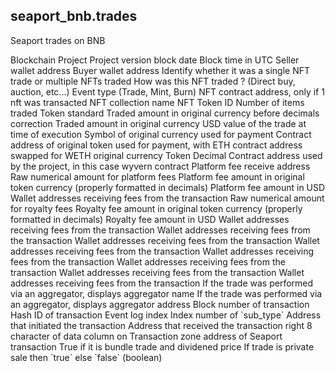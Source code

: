 ## seaport_bnb.trades 
Seaport trades on BNB


<ParamField path="blockchain">
Blockchain
</ParamField>
<ParamField path="project">
Project
</ParamField>
<ParamField path="version">
Project version
</ParamField>
<ParamField path="block_date">
block date
</ParamField>
<ParamField path="block_time">
Block time in UTC
</ParamField>
<ParamField path="seller">
Seller wallet address
</ParamField>
<ParamField path="buyer">
Buyer wallet address
</ParamField>
<ParamField path="trade_type">
Identify whether it was a single NFT trade or multiple NFTs traded
</ParamField>
<ParamField path="trade_category">
How was this NFT traded ? (Direct buy, auction, etc...)
</ParamField>
<ParamField path="evt_type">
Event type (Trade, Mint, Burn)
</ParamField>
<ParamField path="nft_contract_address">
NFT contract address, only if 1 nft was transacted
</ParamField>
<ParamField path="collection">
NFT collection name
</ParamField>
<ParamField path="token_id">
NFT Token ID
</ParamField>
<ParamField path="number_of_items">
Number of items traded
</ParamField>
<ParamField path="token_standard">
Token standard
</ParamField>
<ParamField path="amount_raw">
Traded amount in original currency before decimals correction
</ParamField>
<ParamField path="amount_original">
Traded amount in original currency
</ParamField>
<ParamField path="amount_usd">
USD value of the trade at time of execution
</ParamField>
<ParamField path="currency_symbol">
Symbol of original currency used for payment
</ParamField>
<ParamField path="currency_contract">
Contract address of original token used for payment, with ETH contract address swapped for WETH
</ParamField>
<ParamField path="original_currency_contract">
original currency
</ParamField>
<ParamField path="currency_decimal">
Token Decimal
</ParamField>
<ParamField path="project_contract_address">
Contract address used by the project, in this case wyvern contract
</ParamField>
<ParamField path="platform_fee_receive_address">
Platform fee receive address
</ParamField>
<ParamField path="platform_fee_amount_raw">
Raw numerical amount for platform fees
</ParamField>
<ParamField path="platform_fee_amount">
Platform fee amount in original token currency (properly formatted in decimals)
</ParamField>
<ParamField path="platform_fee_amount_usd">
Platform fee amount in USD
</ParamField>
<ParamField path="royalty_fee_receive_address">
Wallet addresses receiving fees from the transaction
</ParamField>
<ParamField path="royalty_fee_amount_raw">
Raw numerical amount for royalty fees
</ParamField>
<ParamField path="royalty_fee_amount">
Royalty fee amount in original token currency (properly formatted in decimals)
</ParamField>
<ParamField path="royalty_fee_amount_usd">
Royalty fee amount in USD
</ParamField>
<ParamField path="royalty_fee_receive_address_1">
Wallet addresses receiving fees from the transaction
</ParamField>
<ParamField path="royalty_fee_receive_address_2">
Wallet addresses receiving fees from the transaction
</ParamField>
<ParamField path="royalty_fee_receive_address_3">
Wallet addresses receiving fees from the transaction
</ParamField>
<ParamField path="royalty_fee_receive_address_4">
Wallet addresses receiving fees from the transaction
</ParamField>
<ParamField path="royalty_fee_amount_raw_1">
Wallet addresses receiving fees from the transaction
</ParamField>
<ParamField path="royalty_fee_amount_raw_2">
Wallet addresses receiving fees from the transaction
</ParamField>
<ParamField path="royalty_fee_amount_raw_3">
Wallet addresses receiving fees from the transaction
</ParamField>
<ParamField path="royalty_fee_amount_raw_4">
Wallet addresses receiving fees from the transaction
</ParamField>
<ParamField path="aggregator_name">
If the trade was performed via an aggregator, displays aggregator name
</ParamField>
<ParamField path="aggregator_address">
If the trade was performed via an aggregator, displays aggregator address
</ParamField>
<ParamField path="block_number">
Block number of transaction
</ParamField>
<ParamField path="tx_hash">
Hash ID of transaction
</ParamField>
<ParamField path="evt_index">
Event log index
</ParamField>
<ParamField path="sub_idx">
Index number of &#x60;sub_type&#x60;
</ParamField>
<ParamField path="tx_from">
Address that initiated the transaction
</ParamField>
<ParamField path="tx_to">
Address that received the transaction
</ParamField>
<ParamField path="right_hash">
right 8 character of data column on Transaction
</ParamField>
<ParamField path="zone_address">
zone address of Seaport transaction
</ParamField>
<ParamField path="estimated_price">
True if it is bundle trade and dividened price
</ParamField>
<ParamField path="is_private">
If trade is private sale then &#x60;true&#x60; else &#x60;false&#x60; (boolean)
</ParamField>
